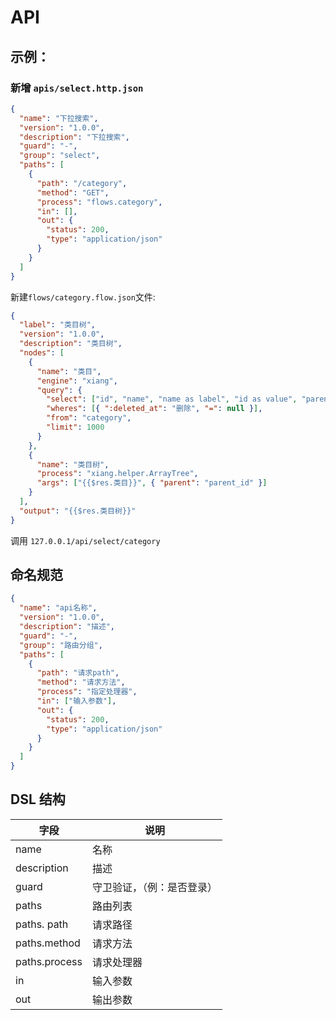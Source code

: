 # API

## 示例：

### 新增 `apis/select.http.json`

```json
{
  "name": "下拉搜索",
  "version": "1.0.0",
  "description": "下拉搜索",
  "guard": "-",
  "group": "select",
  "paths": [
    {
      "path": "/category",
      "method": "GET",
      "process": "flows.category",
      "in": [],
      "out": {
        "status": 200,
        "type": "application/json"
      }
    }
  ]
}
```

新建`flows/category.flow.json`文件:

```json
{
  "label": "类目树",
  "version": "1.0.0",
  "description": "类目树",
  "nodes": [
    {
      "name": "类目",
      "engine": "xiang",
      "query": {
        "select": ["id", "name", "name as label", "id as value", "parent_id"],
        "wheres": [{ ":deleted_at": "删除", "=": null }],
        "from": "category",
        "limit": 1000
      }
    },
    {
      "name": "类目树",
      "process": "xiang.helper.ArrayTree",
      "args": ["{{$res.类目}}", { "parent": "parent_id" }]
    }
  ],
  "output": "{{$res.类目树}}"
}
```

调用 `127.0.0.1/api/select/category`

## 命名规范

```json
{
  "name": "api名称",
  "version": "1.0.0",
  "description": "描述",
  "guard": "-",
  "group": "路由分组",
  "paths": [
    {
      "path": "请求path",
      "method": "请求方法",
      "process": "指定处理器",
      "in": ["输入参数"],
      "out": {
        "status": 200,
        "type": "application/json"
      }
    }
  ]
}
```

## DSL 结构

| 字段          | 说明                       |
| ------------- | -------------------------- |
| name          | 名称                       |
| description   | 描述                       |
| guard         | 守卫验证，（例：是否登录） |
| paths         | 路由列表                   |
| paths. path   | 请求路径                   |
| paths.method  | 请求方法                   |
| paths.process | 请求处理器                 |
| in            | 输入参数                   |
| out           | 输出参数                   |
